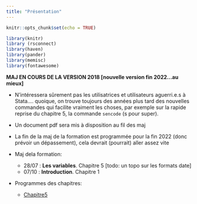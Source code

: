 ```yaml
---
title: "Présentation"
---
```


```r
knitr::opts_chunk$set(echo = TRUE)

library(knitr)
library (rsconnect)
library(haven)
library(pander)
library(memisc)
library(fontawesome)
```




**MAJ EN COURS DE LA VERSION 2018 [nouvelle version fin 2022...au mieux]**


* N'intéressera sûrement pas les utilisatrices et utilisateurs aguerri.e.s à Stata.... quoique, on trouve toujours des années plus tard des nouvelles commandes qui facilite vraiment les choses, par exemple sur la rapide reprise du chapitre 5, la commande `sencode` (s pour super).
* Un document pdf sera mis à disposition au fil des maj
* La fin de la maj de la formation est programmée pour la fin 2022 (donc prévoir un dépassement), cela devrait (pourrait) aller assez vite

* Maj dela formation:
  * 28/07 : **Les variables**. Chapitre 5 [todo: un topo sur les formats date] 
  * 07/10 : **Introduction**.  Chapitre 1

* Programmes des chapitres:  
  - [Chapitre5](https://github.com/mthevenin/formation_stata/blob/master/programmes/chapitre5.md)





